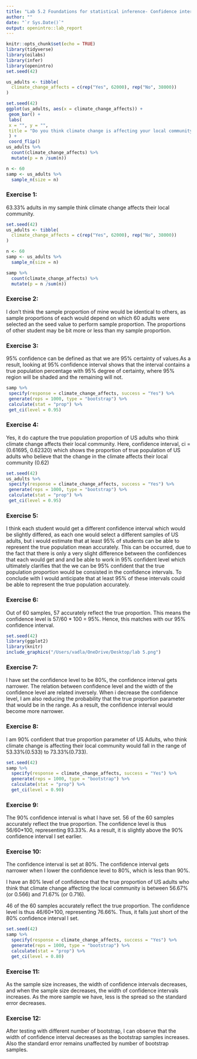 ---
title: "Lab 5.2 Foundations for statistical inference- Confidence intervals"
author: ""
date: "`r Sys.Date()`"
output: openintro::lab_report
---

```{r}
knitr::opts_chunk$set(echo = TRUE)
library(tidyverse)
library(oilabs)
library(infer)
library(openintro)
set.seed(42)
```


```{r}
us_adults <- tibble(
  climate_change_affects = c(rep("Yes", 62000), rep("No", 38000))
)

set.seed(42)
ggplot(us_adults, aes(x = climate_change_affects)) +
 geom_bar() +
 labs(
 x = "", y = "",
 title = "Do you think climate change is affecting your local community?"
 ) +
 coord_flip() 
us_adults %>%
  count(climate_change_affects) %>%
  mutate(p = n /sum(n))

n <- 60
samp <- us_adults %>%
  sample_n(size = n)
```


### Exercise 1: 

63.33% adults in my sample think climate change affects their local community.
```{r}
set.seed(42)
us_adults <- tibble(
  climate_change_affects = c(rep("Yes", 62000), rep("No", 38000))
)

n <- 60
samp <- us_adults %>%
  sample_n(size = n)

samp %>%
  count(climate_change_affects) %>%
  mutate(p = n /sum(n))
```

### Exercise 2:

I don't think the sample proportion of mine would be identical to others, as sample proportions of each would depend on which 60 adults were selected an the seed value to perform sample proportion. The proportions of other student may be bit more or less than my sample proportion.



### Exercise 3:

95% confidence can be defined as that we are 95% certainty of values.As a result, looking at 95% confidence interval shows that the interval contains a true population percentage with 95% degree of certainty, where 95% region will be shaded and the remaining will not.

```{r}
samp %>%
 specify(response = climate_change_affects, success = "Yes") %>%
 generate(reps = 1000, type = "bootstrap") %>%
 calculate(stat = "prop") %>%
 get_ci(level = 0.95)
```



### Exercise 4:
Yes, it do capture the true population proportion of US adults who think climate change affects their local community. Here, confidence interval, ci = (0.61695, 0.62320) which shows the proportion of true population of US adults who believe that the change in the climate affects their local community (0.62)

```{r}
set.seed(42)
us_adults %>%
 specify(response = climate_change_affects, success = "Yes") %>%
 generate(reps = 1000, type = "bootstrap") %>%
 calculate(stat = "prop") %>%
 get_ci(level = 0.95)
```

### Exercise 5:

I think each student would get a different confidence interval which would be slightly differed, as each one would select a different samples of US adults, but i would estimate that at least 95% of students can be able to represent the true population mean accurately. This can be occurred, due to the fact that there is only a very slight difference between the confidences that each would get and and be able to work in 95% confident level which ultimately clarifies that the we can be 95% confident that the true population proportion would be consisted in the confidence intervals. To conclude with I would anticipate that at least 95% of these intervals could be able to represent the true population accurately.

### Exercise 6:

Out of 60 samples, 57 accurately reflect the true proportion. This means the confidence level is 57/60 * 100 = 95%. Hence, this matches with our 95% confidence interval.


```{r}
set.seed(42)
library(ggplot2)
library(knitr)
include_graphics("/Users/vadla/OneDrive/Desktop/lab 5.png")
```


### Exercise 7:

I have set the confidence level to be 80%, the confidence interval gets narrower. The relation between confidence level and the width of the confidence level are related inversely. When i decrease the confidence level, I am also reducing the probability that the true proportion parameter that would be in the range. As a result, the confidence interval would become more narrower.


### Exercise 8:

I am 90% confident that true proportion parameter of US Adults, who think climate change is affecting their local community would fall in the range of 53.33%(0.533) to 73.33%(0.733).

```{r}
set.seed(42)
samp %>%
  specify(response = climate_change_affects, success = "Yes") %>%
  generate(reps = 1000, type = "bootstrap") %>%
  calculate(stat = "prop") %>%
  get_ci(level = 0.90)
```

### Exercise 9:

The 90% confidence interval is what I have set. 56 of the 60 samples accurately reflect the true proportion. The confidence level is thus 56/60*100, representing 93.33%. As a result, it is slightly above the 90% confidence interval I set earlier.


### Exercise 10:
The confidence interval is set at 80%. The confidence interval gets narrower when I lower the confidence level to 80%, which is less than 90%.

I have an 80% level of confidence that the true proportion of US adults who think that climate change affecting the local community is between 56.67% (or 0.566) and 71.67% (or 0.716).

46 of the 60 samples accurately reflect the true proportion. The confidence level is thus 46/60*100, representing 76.66%. Thus, it falls just short of the 80% confidence interval I set.

```{r}
set.seed(42)
samp %>%
  specify(response = climate_change_affects, success = "Yes") %>%
  generate(reps = 1000, type = "bootstrap") %>%
  calculate(stat = "prop") %>%
  get_ci(level = 0.80)
```

### Exercise 11:

As the sample size increases, the width of confidence intervals decreases, and when the sample size decreases, the width of confidence intervals increases. As the more sample we have, less is the spread so the standard error decreases.

### Exercise 12:


After testing with different number of bootstrap, I can observe that the width of confidence interval decreases as the bootstrap samples increases. Also the standard error remains unaffected by number of bootstrap samples.

